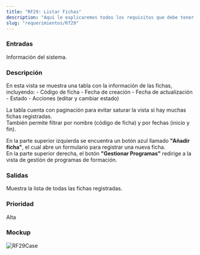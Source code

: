 ```yaml
---
title: "RF29: Listar Fichas"
description: "Aquí le explicaremos todos los requisitos que debe tener para poder usar nuestro software."
slug: "requerimientos/Rf29"
---
```



<h3>Entradas</h3>
Información del sistema.

<h3>Descripción</h3>
En esta vista se muestra una tabla con la información de las fichas, incluyendo:
- Código de ficha - Fecha de creación - Fecha de actualización - Estado - Acciones
(editar y cambiar estado)

La tabla cuenta con paginación para evitar saturar la vista si hay muchas fichas registradas.  
También permite filtrar por nombre (código de ficha) y por fechas (inicio y fin).

En la parte superior izquierda se encuentra un botón azul llamado **"Añadir ficha"**, el cual abre un formulario para registrar una nueva ficha.  
En la parte superior derecha, el botón **"Gestionar Programas"** redirige a la vista de gestión de programas de formación.

<h3>Salidas</h3>
Muestra la lista de todas las fichas registradas.

<h3>Prioridad</h3>
Alta

<h3>Mockup</h3>
<Image src={RF29Case} alt="RF29Case" width={3148} height={2270} />
